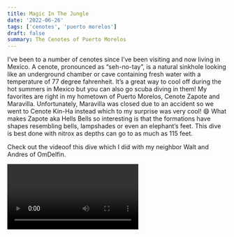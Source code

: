 ```yaml
---
title: Magic In The Jungle
date: '2022-06-26'
tags: ['cenotes', 'puerto morelos']
draft: false
summary: The Cenotes of Puerto Morelos
---
```


I’ve been to a number of cenotes since I’ve been visiting and now living in Mexico. A cenote, pronounced as “seh-no-tay”, is a natural sinkhole looking like an underground chamber or cave containing fresh water with a temperature of 77 degree fahrenheit. It’s a great way to cool off during the hot summers in Mexico but you can also go scuba diving in them! My favorites are right in my hometown of Puerto Morelos, Cenote Zapote and Maravilla. Unfortunately, Maravilla was closed due to an accident so we went to Cenote Kin-Ha instead which to my surprise was very cool! 😄 What makes Zapote aka Hells Bells so interesting is that the formations have shapes resembling bells, lampshades or even an elephant’s feet. This dive is best done with nitrox as depths can go to as much as 115 feet.

Check out the videoof this dive which I did with my neighbor Walt and Andres of OmDelfin.

<Video embedId="dhb8Fer5SKg?si=Xowplnn5rAL_Y_l9" />

If your are reading this blog from a mobile device, watch the video [here](https://www.youtube.com/watch?v=dhb8Fer5SKg).

Since Maravilla was closed, I didn’t know what to expect diving Cenote Kin-ha. To my surprise, it was just as cavernous as Marvilla! The highlight for me was seeing the ray of light shining through showing activity from the free divers.

Enjoy the video of Cenote Kin Ha.

<Video embedId="9g51X7j6bmA?si=kwrq8BKPlu_FvCqg" />

Watch from your mobile device [here](https://www.youtube.com/watch?v=9g51X7j6bmA).

Hasta luego 👋!

